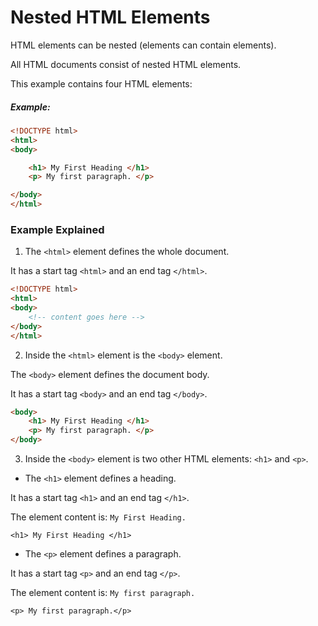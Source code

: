 # Nested HTML Elements
HTML elements can be nested (elements can contain elements).

All HTML documents consist of nested HTML elements.

This example contains four HTML elements:

##### Example:
```html
<!DOCTYPE html>
<html>
<body>

	<h1> My First Heading </h1>
	<p> My first paragraph. </p>

</body>
</html>
```

### Example Explained
1. The `<html>` element defines the whole document.

It has a start tag `<html>` and an end tag `</html>`.


```html
<!DOCTYPE html>
<html>
<body>
 	<!-- content goes here -->
</body>
</html>
```


2. Inside the `<html>` element is the `<body>` element.

The `<body>` element defines the document body.

It has a start tag `<body>` and an end tag `</body>`.


```html
<body>
 	<h1> My First Heading </h1>
 	<p> My first paragraph. </p>
</body>
```

3. Inside the `<body>` element is two other HTML elements: `<h1>` and `<p>`.



* The `<h1>` element defines a heading.

It has a start tag `<h1>` and an end tag `</h1>`.

The element content is: `My First Heading.`

`<h1> My First Heading </h1>`

* The `<p>` element defines a paragraph.

It has a start tag `<p>` and an end tag `</p>`.

The element content is: `My first paragraph.`

`<p> My first paragraph.</p>`
